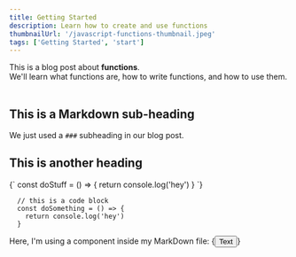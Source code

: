 ```yaml
---
title: Getting Started
description: Learn how to create and use functions
thumbnailUrl: '/javascript-functions-thumbnail.jpeg'
tags: ['Getting Started', 'start']
---
```


<div>
  This is a blog post about <strong>functions</strong>. <br/>
  We'll learn what functions are, how to write functions, and how to use them.
</div>

<br/>

## This is a Markdown sub-heading
We just used a `###` subheading in our blog post.
<addunit />

## This is another heading

<SyntaxHighlighter language="javascript">
  {`
    const doStuff = () => {
      return console.log('hey')
    }
  `}
</SyntaxHighlighter>

```
  // this is a code block
  const doSomething = () => {
    return console.log('hey')
  }
```

<div>Here, I'm using a component inside my MarkDown file: {<Button variant="text">Text</Button>}</div>